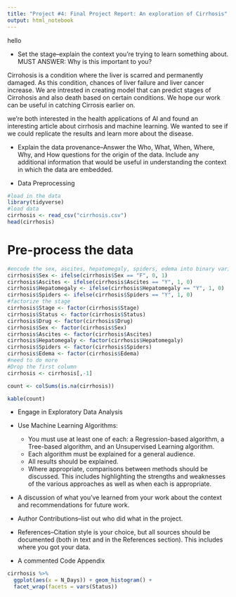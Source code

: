 ```yaml
---
title: "Project #4: Final Project Report: An exploration of Cirrhosis"
output: html_notebook
---
```

hello

- Set the stage–explain the context you’re trying to learn something about. MUST ANSWER: Why is this important to you?

Cirrohosis is a condition where the liver is scarred and permanently damaged. As this condition, chances of liver failure and liver cancer increase. We are intrested in creating model that can predict stages of Cirrohosis and also death based on certain conditions. We hope our work can be useful in catching Cirrosis earlier on. 

we're both interested in the health applications of AI and found an interesting article about cirrhosis and machine learning. We wanted to see if we could replicate the results and learn more about the disease.

- Explain the data provenance–Answer the Who, What, When, Where, Why, and How questions for the origin of the data. Include any additional information that would be useful in understanding the context in which the data are embedded.

- Data Preprocessing

```r
#load in the data
library(tidyverse)
#load data
cirrhosis <- read_csv("cirrhosis.csv")
head(cirrhosis)
```


# Pre-process the data
```r
#encode the sex, ascites, hepatomegaly, spiders, edema into binary variables
cirrhosis$Sex <- ifelse(cirrhosis$Sex == "F", 0, 1)
cirrhosis$Ascites <- ifelse(cirrhosis$Ascites == "Y", 1, 0)
cirrhosis$Hepatomegaly <- ifelse(cirrhosis$Hepatomegaly == "Y", 1, 0)
cirrhosis$Spiders <- ifelse(cirrhosis$Spiders == "Y", 1, 0)
#factorize the stage
cirrhosis$Stage <- factor(cirrhosis$Stage)
cirrhosis$Status <- factor(cirrhosis$Status)
cirrhosis$Drug <- factor(cirrhosis$Drug)
cirrhosis$Sex <- factor(cirrhosis$Sex)
cirrhosis$Ascites <- factor(cirrhosis$Ascites)
cirrhosis$Hepatomegaly <- factor(cirrhosis$Hepatomegaly)
cirrhosis$Spiders <- factor(cirrhosis$Spiders)
cirrhosis$Edema <- factor(cirrhosis$Edema)
#need to do more
#Drop the first column
cirrhosis <- cirrhosis[,-1]
```

```r
count <- colSums(is.na(cirrhosis))

kable(count)
```
- Engage in Exploratory Data Analysis

- Use Machine Learning Algorithms:
  - You must use at least one of each: a Regression-based algorithm, a Tree-based algorithm, and an Unsupervised Learning algorithm.
  - Each algorithm must be explained for a general audience.
  - All results should be explained.
  - Where appropriate, comparisons between methods should be discussed. This includes highlighting the strengths and weaknesses of the various approaches as well as when each is appropriate.
  
- A discussion of what you’ve learned from your work about the context and recommendations for future work.

- Author Contributions–list out who did what in the project.

- References–Citation style is your choice, but all sources should be documented (both in text and in the References section). This includes where you got your data.

- A commented Code Appendix

```r

cirrhosis %>% 
  ggplot(aes(x = N_Days)) + geom_histogram() +
  facet_wrap(facets = vars(Status))

```
